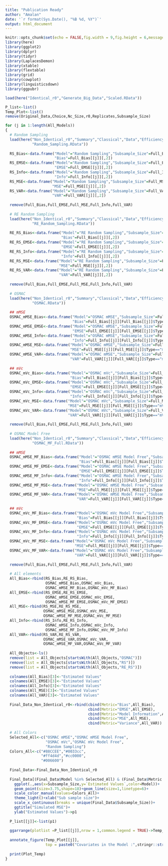 ```yaml
---
title: "Publication Ready"
author: "Amalan"
date: '`r format(Sys.Date(), "%B %d, %Y")`'
output: html_document
---
```


```r
knitr::opts_chunk$set(echo = FALSE,fig.width = 9,fig.height = 6,message = FALSE,warning = FALSE)
library(here)
library(ggplot2)
library(dplyr)
library(tidyr)
library(LaplacesDemon)
library(xtable)
library(flextable)
library(grid)
library(cowplot)
library(linguisticsdown)
library(ggpubr)

load(here("Identical_r0","Generate_Big_Data","Scaled.RData"))

P_list<-list()
Temp_Plot<-list()
remove(Original_Data,Choice,Nc_Size,r0,Replicates,Subsample_Size)
```


```r
for (j in 1:length(All_Models)) 
{
  # Random Sampling
  load(here("Non_Identical_r0","Summary","Classical","Data","Efficiency",
            "Random_Sampling.RData"))
  
  RS_Bias<-data.frame("Model"="Random Sampling","Subsample_Size"=Full_Bias[[j]][,1],
                      "Bias"=Full_Bias[[j]][,2])
  RS_EMSE<-data.frame("Model"="Random Sampling","Subsample_Size"=Full_EMSE[[j]][,1],
                      "EMSE"=Full_EMSE[[j]][,2])
  RS_Info<-data.frame("Model"="Random Sampling","Subsample_Size"=Full_Info[[j]][,1],
                      "Info"=Full_Info[[j]][,2])
  RS_MSE<-data.frame("Model"="Random Sampling","Subsample_Size"=Full_MSE[[j]][,1],
                     "MSE"=Full_MSE[[j]][,2])
  RS_VAR<-data.frame("Model"="Random Sampling","Subsample_Size"=Full_VAR[[j]][,1],
                     "VAR"=Full_VAR[[j]][,2])
  
  remove(Full_Bias,Full_EMSE,Full_MSE,Full_Info,Full_VAR)
  
  # RE Random Sampling
  load(here("Non_Identical_r0","Summary","Classical","Data","Efficiency",
            "RE_Random_Sampling.RData"))
  
  RE_RS_Bias<-data.frame("Model"="RE Random Sampling","Subsample_Size"=Full_Bias[[j]][,1],
                         "Bias"=Full_Bias[[j]][,2])
  RE_RS_EMSE<-data.frame("Model"="RE Random Sampling","Subsample_Size"=Full_EMSE[[j]][,1],
                         "EMSE"=Full_EMSE[[j]][,2])
  RE_RS_Info<-data.frame("Model"="RE Random Sampling","Subsample_Size"=Full_Info[[j]][,1],
                         "Info"=Full_Info[[j]][,2])
  RE_RS_MSE<-data.frame("Model"="RE Random Sampling","Subsample_Size"=Full_MSE[[j]][,1],
                        "MSE"=Full_MSE[[j]][,2])
  RE_RS_VAR<-data.frame("Model"="RE Random Sampling","Subsample_Size"=Full_VAR[[j]][,1],
                        "VAR"=Full_VAR[[j]][,2])
  
  remove(Full_Bias,Full_EMSE,Full_MSE,Full_Info,Full_VAR)
  
  # OSMAC
  load(here("Non_Identical_r0","Summary","Classical","Data","Efficiency",
            "OSMAC.RData"))
  
  ## mMSE
  OSMAC_mMSE_Bias<-data.frame("Model"="OSMAC mMSE","Subsample_Size"=Full_Bias[[j]][Full_Bias[[j]]$Type=="mMSE",2],
                              "Bias"=Full_Bias[[j]][Full_Bias[[j]]$Type=="mMSE",3])
  OSMAC_mMSE_EMSE<-data.frame("Model"="OSMAC mMSE","Subsample_Size"=Full_EMSE[[j]][Full_EMSE[[j]]$Type=="mMSE",2],
                              "EMSE"=Full_EMSE[[j]][Full_EMSE[[j]]$Type=="mMSE",3])
  OSMAC_mMSE_Info<-data.frame("Model"="OSMAC mMSE","Subsample_Size"=Full_Info[[j]][Full_Info[[j]]$Type=="mMSE",2],
                              "Info"=Full_Info[[j]][Full_Info[[j]]$Type=="mMSE",3])
  OSMAC_mMSE_MSE<-data.frame("Model"="OSMAC mMSE","Subsample_Size"=Full_MSE[[j]][Full_MSE[[j]]$Type=="mMSE",2],
                             "MSE"=Full_MSE[[j]][Full_MSE[[j]]$Type=="mMSE",3])
  OSMAC_mMSE_VAR<-data.frame("Model"="OSMAC mMSE","Subsample_Size"=Full_VAR[[j]][Full_VAR[[j]]$Type=="mMSE",2],
                             "VAR"=Full_VAR[[j]][Full_VAR[[j]]$Type=="mMSE",3])
  
  ## mVc
  OSMAC_mVc_Bias<-data.frame("Model"="OSMAC mVc","Subsample_Size"=Full_Bias[[j]][Full_Bias[[j]]$Type=="mVc",2],
                             "Bias"=Full_Bias[[j]][Full_Bias[[j]]$Type=="mVc",3])
  OSMAC_mVc_EMSE<-data.frame("Model"="OSMAC mVc","Subsample_Size"=Full_EMSE[[j]][Full_EMSE[[j]]$Type=="mVc",2],
                             "EMSE"=Full_EMSE[[j]][Full_EMSE[[j]]$Type=="mVc",3])
  OSMAC_mVc_Info<-data.frame("Model"="OSMAC mVc","Subsample_Size"=Full_Info[[j]][Full_Info[[j]]$Type=="mVc",2],
                             "Info"=Full_Info[[j]][Full_Info[[j]]$Type=="mVc",3])
  OSMAC_mVc_MSE<-data.frame("Model"="OSMAC mVc","Subsample_Size"=Full_MSE[[j]][Full_MSE[[j]]$Type=="mVc",2],
                            "MSE"=Full_MSE[[j]][Full_MSE[[j]]$Type=="mVc",3])
  OSMAC_mVc_VAR<-data.frame("Model"="OSMAC mVc","Subsample_Size"=Full_VAR[[j]][Full_VAR[[j]]$Type=="mVc",2],
                            "VAR"=Full_VAR[[j]][Full_VAR[[j]]$Type=="mVc",3])
  
  remove(Full_Bias,Full_EMSE,Full_MSE,Full_Info,Full_VAR)
  
  # OSMAC Model Free
  load(here("Non_Identical_r0","Summary","Classical","Data","Efficiency",
            "OSMAC_MF_Full.RData"))
  
  ## mMSE
  OSMAC_mMSE_MF_Bias<-data.frame("Model"="OSMAC mMSE Model Free","Subsample_Size"=Full_Bias[[j]][Full_Bias[[j]]$Type=="mMSE",2],
                                 "Bias"=Full_Bias[[j]][Full_Bias[[j]]$Type=="mMSE",3])
  OSMAC_mMSE_MF_EMSE<-data.frame("Model"="OSMAC mMSE Model Free","Subsample_Size"=Full_EMSE[[j]][Full_EMSE[[j]]$Type=="mMSE",2],
                                 "EMSE"=Full_EMSE[[j]][Full_EMSE[[j]]$Type=="mMSE",3])
  OSMAC_mMSE_MF_Info<-data.frame("Model"="OSMAC mMSE Model Free","Subsample_Size"=Full_Info[[j]][Full_Info[[j]]$Type=="mMSE",2],
                                 "Info"=Full_Info[[j]][Full_Info[[j]]$Type=="mMSE",3])
  OSMAC_mMSE_MF_MSE<-data.frame("Model"="OSMAC mMSE Model Free","Subsample_Size"=Full_MSE[[j]][Full_MSE[[j]]$Type=="mMSE",2],
                                "MSE"=Full_MSE[[j]][Full_MSE[[j]]$Type=="mMSE",3])
  OSMAC_mMSE_MF_VAR<-data.frame("Model"="OSMAC mMSE Model Free","Subsample_Size"=Full_VAR[[j]][Full_VAR[[j]]$Type=="mMSE",2],
                                "VAR"=Full_VAR[[j]][Full_VAR[[j]]$Type=="mMSE",3])
  
  ## mVc
  OSMAC_mVc_MF_Bias<-data.frame("Model"="OSMAC mVc Model Free","Subsample_Size"=Full_Bias[[j]][Full_Bias[[j]]$Type=="mVc",2],
                                "Bias"=Full_Bias[[j]][Full_Bias[[j]]$Type=="mVc",3])
  OSMAC_mVc_MF_EMSE<-data.frame("Model"="OSMAC mVc Model Free","Subsample_Size"=Full_EMSE[[j]][Full_EMSE[[j]]$Type=="mVc",2],
                                "EMSE"=Full_EMSE[[j]][Full_EMSE[[j]]$Type=="mVc",3])
  OSMAC_mVc_MF_Info<-data.frame("Model"="OSMAC mVc Model Free","Subsample_Size"=Full_Info[[j]][Full_Info[[j]]$Type=="mVc",2],
                                "Info"=Full_Info[[j]][Full_Info[[j]]$Type=="mVc",3])
  OSMAC_mVc_MF_MSE<-data.frame("Model"="OSMAC mVc Model Free","Subsample_Size"=Full_MSE[[j]][Full_MSE[[j]]$Type=="mVc",2],
                               "MSE"=Full_MSE[[j]][Full_MSE[[j]]$Type=="mVc",3])
  OSMAC_mVc_MF_VAR<-data.frame("Model"="OSMAC mVc Model Free","Subsample_Size"=Full_VAR[[j]][Full_VAR[[j]]$Type=="mVc",2],
                               "VAR"=Full_VAR[[j]][Full_VAR[[j]]$Type=="mVc",3])
  
  remove(Full_Bias,Full_EMSE,Full_MSE,Full_Info,Full_VAR)
  
  # All elements
  All_Bias<-rbind(RS_Bias,RE_RS_Bias,
                  OSMAC_mMSE_Bias,OSMAC_mVc_Bias,
                  OSMAC_mMSE_MF_Bias,OSMAC_mVc_MF_Bias)
  All_EMSE<-rbind(RS_EMSE,RE_RS_EMSE,
                  OSMAC_mMSE_EMSE,OSMAC_mVc_EMSE,
                  OSMAC_mMSE_MF_EMSE,OSMAC_mVc_MF_EMSE)
  All_MSE<-rbind(RS_MSE,RE_RS_MSE,
                 OSMAC_mMSE_MSE,OSMAC_mVc_MSE,
                 OSMAC_mMSE_MF_MSE,OSMAC_mVc_MF_MSE)
  All_Info<-rbind(RS_Info,RE_RS_Info,
                  OSMAC_mMSE_Info,OSMAC_mVc_Info,
                  OSMAC_mMSE_MF_Info,OSMAC_mVc_MF_Info)
  All_VAR<-rbind(RS_VAR,RE_RS_VAR,
                 OSMAC_mMSE_VAR,OSMAC_mVc_VAR,
                 OSMAC_mMSE_MF_VAR,OSMAC_mVc_MF_VAR)
  
  All_Objects<-ls()
  remove(list = All_Objects[startsWith(All_Objects,"OSMAC")])
  remove(list = All_Objects[startsWith(All_Objects,"RS")])
  remove(list = All_Objects[startsWith(All_Objects,"RE_RS")])
  
  colnames(All_Bias)[3]<-"Estimated Values"
  colnames(All_EMSE)[3]<-"Estimated Values"
  colnames(All_Info)[3]<-"Estimated Values"
  colnames(All_MSE)[3]<-"Estimated Values"
  colnames(All_VAR)[3]<-"Estimated Values"
  
  Final_Data_Non_Identical_r0<-rbind(cbind(Metric="Bias",All_Bias),
                                     cbind(Metric="EMSE",All_EMSE),
                                     cbind(Metric="Model Information",All_Info),
                                     cbind(Metric="MSE",All_MSE),
                                     cbind(Metric="Variance",All_VAR))
  
  # All Colors
  Selected_All<-c("OSMAC mMSE","OSMAC mMSE Model Free",
                  "OSMAC mVc","OSMAC mVc Model Free",
                  "Random Sampling")
  Colors_All<-c("#88CCEE","#0033cc",
                "#ff4d4d","#cc0000",
                "#006600")
  
  Final_Data<-Final_Data_Non_Identical_r0
  
  Final_Data[(Final_Data$Model %in% Selected_All) & (Final_Data$Metric == "MSE"),] %>%
    ggplot(.,aes(x=Subsample_Size,y=`Estimated Values`,color=Model))+
    geom_point(size=3.75,shape=18)+geom_line(size=1,linetype=6)+
    scale_color_manual(values=Colors_All)+
    theme_light()+xlab("Sub sample size")+
    scale_x_continuous(breaks = unique(Final_Data$Subsample_Size))+
    ggtitle("Simulated MSE")+
    ylab("Estimated Values")->p1
  
  P_list[[j]]<-list(p1)
  
  ggarrange(plotlist =P_list[[j]],nrow = 1,common.legend = TRUE)->Temp_Plot[[j]]
  
  annotate_figure(Temp_Plot[[j]],
                  top = paste0("Covariates in the Model :",stringr::str_c(All_Models[[j]],collapse = ",")))->Plot_Temp
  
  print(Plot_Temp)
}

```

